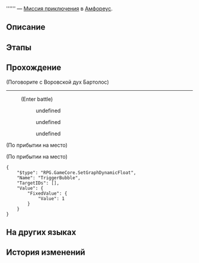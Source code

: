 {{Дополнить|Диалоги.}}
{{Миссия Инфобокс
|id              = 4015713
|Название        = 
|Изображение     = Миссия Освоения .png
|Тип             = Миссия приключения
|События         = 
|Глава           = 
|Условия         = Завершена [[Миссия Освоения]] ''[[О раздор, избавь от преследующих страхов]]''
|Персонажи       = Воровской дух Бартолос; Первопроходец
|СтартЛокация    = [[Амфореус]] — [[Бормочущие заросли Рощи муз]]
|Локации         = Бормочущие заросли Рощи муз
|Предыдущая      = 
|Следующая       = 
|Награды         = Звёздный нефрит*40; Небесная амброзия*60
}}
'''''' — [[Миссия приключения]] в [[Амфореус]].

==Описание==
{{Описание|<!--официальное описание из Перекрёстка судеб-->}}

==Этапы==


==Прохождение==
{{Дополнить}}


;(Поговорите с Воровской дух Бартолос)
----
:<!--Unknown TalkSentence: 401572001-->
:<!--Unknown TalkSentence: 401572002-->
:<!--Unknown TalkSentence: 401572003-->
:;(Enter battle)
:::{{tx|Enemy list missing}}
<!--Unknown TalkSentence: 401572101-->
::{{Диалог|Стрелка}} undefined
::<!--Unknown TalkSentence: 401572103-->
::<!--Unknown TalkSentence: 401572110-->
::{{Диалог|Стрелка}} undefined
::<!--Unknown TalkSentence: 401572105-->
::<!--Unknown TalkSentence: 401572106-->
::<!--Unknown TalkSentence: 401572110-->
::{{Диалог|Стрелка}} undefined
::<!--Unknown TalkSentence: 401572108-->
::<!--Unknown TalkSentence: 401572109-->
::<!--Unknown TalkSentence: 401572110-->
:<!--Unknown TalkSentence: 401572103-->
:<!--Unknown TalkSentence: 401572110-->
;(По прибытии на место)

;(По прибытии на место)
<pre>{
	"$type": "RPG.GameCore.SetGraphDynamicFloat",
	"Name": "TriggerBubble",
	"TargetIDs": [],
	"Value": {
		"FixedValue": {
			"Value": 1
		}
	}
}</pre>
{{Диалог Конец}}

==На других языках==
{{На других языках
|en   = 
|zhs  = 
|zht  = 
|ja   = 
|ko   = 
|es   = 
|fr   = 
|ru   = 
|th   = 
|vi   = 
|de   = 
|id   = 
|pt   = 
}}

==История изменений==
{{История изменений|3.1}}
